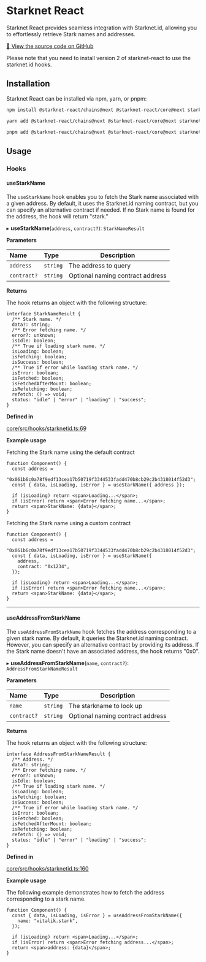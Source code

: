 # Starknet React

Starknet React provides seamless integration with Starknet.id, allowing you to effortlessly retrieve Stark names and addresses.

[🔗 View the source code on GitHub](https://github.com/apibara/starknet-react)

Please note that you need to install version 2 of starknet-react to use the starknet.id hooks.

## Installation

Starknet React can be installed via npm, yarn, or pnpm:

```bash
npm install @starknet-react/chains@next @starknet-react/core@next starknet get-starknet-core

yarn add @starknet-react/chains@next @starknet-react/core@next starknet get-starknet-core

pnpm add @starknet-react/chains@next @starknet-react/core@next starknet get-starknet-core
```

## Usage

### Hooks

#### useStarkName

The `useStarkName` hook enables you to fetch the Stark name associated with a given address. By default, it uses the Starknet.id naming contract, but you can specify an alternative contract if needed. If no Stark name is found for the address, the hook will return "stark."

▸ **useStarkName**(`address`, `contract?`): `StarkNameResult`

**Parameters**

| Name        | Type     | Description                      |
| :---------- | :------- | -------------------------------- |
| `address`   | `string` | The address to query             |
| `contract?` | `string` | Optional naming contract address |

**Returns**

The hook returns an object with the following structure:

```tsx
interface StarkNameResult {
  /** Stark name. */
  data?: string;
  /** Error fetching name. */
  error?: unknown;
  isIdle: boolean;
  /** True if loading stark name. */
  isLoading: boolean;
  isFetching: boolean;
  isSuccess: boolean;
  /** True if error while loading stark name. */
  isError: boolean;
  isFetched: boolean;
  isFetchedAfterMount: boolean;
  isRefetching: boolean;
  refetch: () => void;
  status: "idle" | "error" | "loading" | "success";
}
```

**Defined in**

[core/src/hooks/starknetid.ts:69](https://github.com/apibara/starknet-react/blob/main/packages/core/src/hooks/starknetid.ts#L69)

**Example usage**

Fetching the Stark name using the default contract

```tsx
function Component() {
  const address =
    "0x061b6c0a78f9edf13cea17b50719f3344533fadd470b8cb29c2b4318014f52d3";
  const { data, isLoading, isError } = useStarkName({ address });

  if (isLoading) return <span>Loading...</span>;
  if (isError) return <span>Error fetching name...</span>;
  return <span>StarkName: {data}</span>;
}
```

Fetching the Stark name using a custom contract

```tsx
function Component() {
  const address =
    "0x061b6c0a78f9edf13cea17b50719f3344533fadd470b8cb29c2b4318014f52d3";
  const { data, isLoading, isError } = useStarkName({
    address,
    contract: "0x1234",
  });

  if (isLoading) return <span>Loading...</span>;
  if (isError) return <span>Error fetching name...</span>;
  return <span>StarkName: {data}</span>;
}
```

---

#### useAddressFromStarkName

The `useAddressFromStarkName` hook fetches the address corresponding to a given stark name. By default, it queries the Starknet.id naming contract. However, you can specify an alternative contract by providing its address. If the Stark name doesn't have an associated address, the hook returns "0x0".

▸ **useAddressFromStarkName**(`name`, `contract?`): `AddressFromStarkNameResult`

**Parameters**

| Name        | Type     | Description                      |
| :---------- | :------- | -------------------------------- |
| `name`      | `string` | The starkname to look up         |
| `contract?` | `string` | Optional naming contract address |

**Returns**

The hook returns an object with the following structure:

```tsx
interface AddressFromStarkNameResult {
  /** Address. */
  data?: string;
  /** Error fetching name. */
  error?: unknown;
  isIdle: boolean;
  /** True if loading stark name. */
  isLoading: boolean;
  isFetching: boolean;
  isSuccess: boolean;
  /** True if error while loading stark name. */
  isError: boolean;
  isFetched: boolean;
  isFetchedAfterMount: boolean;
  isRefetching: boolean;
  refetch: () => void;
  status: "idle" | "error" | "loading" | "success";
}
```

**Defined in**

[core/src/hooks/starknetid.ts:160](https://github.com/apibara/starknet-react/blob/main/packages/core/src/hooks/starknetid.ts#L160)

**Example usage**

The following example demonstrates how to fetch the address corresponding to a stark name.

```tsx
function Component() {
  const { data, isLoading, isError } = useAddressFromStarkName({
    name: "vitalik.stark",
  });

  if (isLoading) return <span>Loading...</span>;
  if (isError) return <span>Error fetching address...</span>;
  return <span>address: {data}</span>;
}
```
